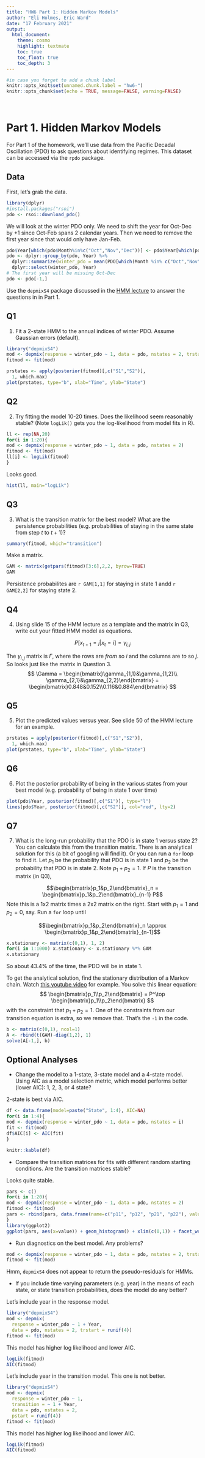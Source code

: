 ```yaml
---
title: "HW6 Part 1: Hidden Markov Models"
author: "Eli Holmes, Eric Ward"
date: "17 February 2021"
output:
  html_document:
    theme: cosmo
    highlight: textmate
    toc: true
    toc_float: true
    toc_depth: 3
---
```


```r
#in case you forget to add a chunk label
knitr::opts_knit$set(unnamed.chunk.label = "hw6-")
knitr::opts_chunk$set(echo = TRUE, message=FALSE, warning=FALSE)
```

<br>

# Part 1. Hidden Markov Models

For Part 1 of the homework, we'll use data from the Pacific Decadal Oscillation (PDO) to ask questions about identifying regimes. This dataset can be accessed via the `rpdo` package. 

## Data

First, let's grab the data. 

```r
library(dplyr)
#install.packages("rsoi")
pdo <- rsoi::download_pdo()
```
We will look at the winter PDO only. We need to shift the year for Oct-Dec by +1 since Oct-Feb spans 2 calendar years. Then we need to remove the first year since that would only have Jan-Feb.
```r
pdo$Year[which(pdo$Month%in%c("Oct","Nov","Dec"))] <- pdo$Year[which(pdo$Month%in%c("Oct","Nov","Dec"))] + 1
pdo <- dplyr::group_by(pdo, Year) %>%
  dplyr::summarize(winter_pdo = mean(PDO[which(Month %in% c("Oct","Nov","Dec","Jan","Feb"))])) %>% 
  dplyr::select(winter_pdo, Year)
# The first year will be missing Oct-Dec
pdo <- pdo[-1,]
```

Use the `depmixS4` package discussed in the [HMM lecture](https://atsa-es.github.io/atsa/Lectures/Week%205/lec_10_hmm.html#1) to answer the questions in in Part 1.


## Q1

1. Fit a 2-state HMM to the annual indices of winter PDO. Assume Gaussian errors (default). 
    
```r
library("depmixS4")
mod <- depmix(response = winter_pdo ~ 1, data = pdo, nstates = 2, trstart = runif(4))
fitmod <- fit(mod)
```

```r
prstates <- apply(posterior(fitmod)[,c("S1","S2")], 
  1, which.max)
plot(prstates, type="b", xlab="Time", ylab="State")
```
    
## Q2

2. Try fitting the model 10-20 times. Does the likelihood seem reasonably stable? (Note `logLik()` gets you the log-likelihood from model fits in R).
    
```r
ll <- rep(NA,20)
for(i in 1:20){
mod <- depmix(response = winter_pdo ~ 1, data = pdo, nstates = 2)
fitmod <- fit(mod)
ll[i] <- logLik(fitmod)
}
```

Looks good.
```r
hist(ll, main="logLik")
```

## Q3
    
3. What is the transition matrix for the best model? What are the persistence probabilities (e.g. probabilities of staying in the same state from step $t$ to $t+1$)?
    
```r
summary(fitmod, which="transition")
```

Make a matrix.
```r
GAM <- matrix(getpars(fitmod)[3:6],2,2, byrow=TRUE)
GAM
```
Persistence probabilites are `r GAM[1,1]` for staying in state 1 andd `r GAM[2,2]` for staying state 2.

## Q4

4. Using slide 15 of the HMM lecture as a template and the matrix in Q3, write out your fitted HMM model as equations.

$$
P[x_{t+1}=j|x_t=i] = \gamma_{i,j}
$$

The $\gamma_{i,j}$ matrix is $\Gamma$, where the rows are *from* so $i$ and the columns are *to* so $j$. So looks just like the matrix in Question 3.
$$
\Gamma = \begin{bmatrix}\gamma_{1,1}&\gamma_{1,2}\\
\gamma_{2,1}&\gamma_{2,2}\end{bmatrix} = \begin{bmatrix}0.848&0.152\\0.116&0.884\end{bmatrix}
$$

## Q5

5. Plot the predicted values versus year. See slide 50 of the HMM lecture for an example.
    
```r
prstates = apply(posterior(fitmod)[,c("S1","S2")], 
  1, which.max)
plot(prstates, type="b", xlab="Time", ylab="State")
```

## Q6

6. Plot the posterior probability of being in the various states from your best model (e.g. probability of being in state 1 over time)   
    
```r
plot(pdo$Year, posterior(fitmod)[,c("S1")], type="l")
lines(pdo$Year, posterior(fitmod)[,c("S2")], col="red", lty=2)
```
  
  
## Q7
  
7. What is the long-run probability that the PDO is in state 1 versus state 2? You can calculate this from the transition matrix. There is an analytical solution for this (a bit of googling will find it). Or you can run a `for` loop to find it. Let $p_1$ be the probability that PDO is in state 1 and $p_2$ be the probability that PDO is in state 2. Note $p_1 + p_2 = 1$. If $P$ is the transition matrix (in Q3),

$$\begin{bmatrix}p_1&p_2\end{bmatrix}_n = \begin{bmatrix}p_1&p_2\end{bmatrix}_{n-1} P$$
Note this is a 1x2 matrix times a 2x2 matrix on the right. Start with $p_1=1$ and $p_2=0$, say. Run a `for` loop until 

$$\begin{bmatrix}p_1&p_2\end{bmatrix}_n \approx \begin{bmatrix}p_1&p_2\end{bmatrix}_{n-1}$$

```r
x.stationary <- matrix(c(0,1), 1, 2)
for(i in 1:1000) x.stationary <- x.stationary %*% GAM
x.stationary
```
So about 43.4% of the time, the PDO will be in state 1.

To get the analytical solution, find the stationary distribution of a Markov chain. Watch [this youtube video](https://www.youtube.com/watch?v=j93286JaPY8) for example. You solve this linear equation:
$$
\begin{bmatrix}p_1\\p_2\end{bmatrix} = P^\top \begin{bmatrix}p_1\\p_2\end{bmatrix}
$$
with the constraint that $p_1 + p_2 = 1$. One of the constraints from our transition equation is extra, so we remove that. That's the `-1` in the code.

```r
b <- matrix(c(0,1), ncol=1)
A <- rbind(t(GAM)-diag(1,2), 1)
solve(A[-1,], b)
```

## Optional Analyses

* Change the model to a 1-state, 3-state model and a 4-state model. Using AIC as a model selection metric, which model performs better (lower AIC): 1, 2, 3, or 4 state?

2-state is best via AIC.

```r
df <- data.frame(model=paste("State", 1:4), AIC=NA)
for(i in 1:4){
mod <- depmix(response = winter_pdo ~ 1, data = pdo, nstates = i)
fit <- fit(mod)
df$AIC[i] <- AIC(fit)
}
```

```r
knitr::kable(df)
```

* Compare the transition matrices for fits with different random starting conditions. Are the transition matrices stable?

Looks quite stable.
```r
pars <- c()
for(i in 1:20){
mod <- depmix(response = winter_pdo ~ 1, data = pdo, nstates = 2)
fitmod <- fit(mod)
pars <- rbind(pars, data.frame(name=c("p11", "p12", "p21", "p22"), value=getpars(fitmod)[3:6]))
}
library(ggplot2)
ggplot(pars, aes(x=value)) + geom_histogram() + xlim(c(0,1)) + facet_wrap(~name)
```

* Run diagnostics on the best model. Any problems?

```r
mod <- depmix(response = winter_pdo ~ 1, data = pdo, nstates = 2, trstart = runif(4))
fitmod <- fit(mod)
```

Hmm, `depmixS4` does not appear to return the pseudo-residuals for HMMs.


* If you include time varying parameters (e.g. year) in the means of each state, or state transition probabilities, does the model do any better?

Let's include year in the response model. 
```r
library("depmixS4")
mod <- depmix(
  response = winter_pdo ~ 1 + Year, 
  data = pdo, nstates = 2, trstart = runif(4))
fitmod <- fit(mod)
```

This model has higher log likelihood and lower AIC.
```r
logLik(fitmod)
AIC(fitmod)
```

Let's include year in the transition model. This one is not better.
```r
library("depmixS4")
mod <- depmix(
  response = winter_pdo ~ 1, 
  transition = ~ 1 + Year,
  data = pdo, nstates = 2, 
  pstart = runif(4))
fitmod <- fit(mod)
```

This model has higher log likelihood and lower AIC.
```r
logLik(fitmod)
AIC(fitmod)
```
